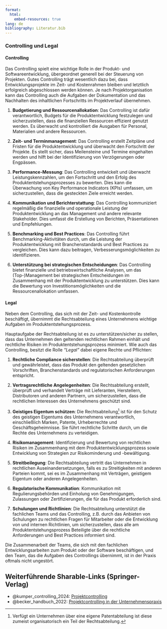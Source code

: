 ```yaml
---
format:
  html:
    embed-resources: true
lang: de
bibliography: Literatur.bib
---
```


<!-- -------------------------------------------------------------------------

                       Controlling

-------------------------------------------------------------------------- -->

### Controlling und Legal {#sec-controlling}

#### Controlling

Das Controlling spielt eine wichtige Rolle in der Produkt- und Softwareentwicklung, übergeordnet generell bei der Steuerung von Projekten. Gutes Controlling trägt wesentlich dazu bei, dass Entwicklungsprojekte im Zeit- und Kostenrahmen bleiben und letztlich erfolgreich abgeschlossen werden können. Je nach Projektorganisation kann das Controlling auch die Aufgaben der Dokumentation und das Nachhalten des inhaltlichen Fortschritts im Projektverlauf übernehmen.

1. **Budgetierung und Ressourcenallokation**: Das Controlling ist dafür verantwortlich, Budgets für die Produktentwicklung festzulegen und sicherzustellen, dass die finanziellen Ressourcen effizient genutzt werden. Es überwacht und kontrolliert die Ausgaben für Personal, Materialien und andere Ressourcen.

2. **Zeit- und Terminmanagement**: Das Controlling erstellt Zeitpläne und Fristen für die Produktentwicklung und überwacht den Fortschritt der Projekte. Es stellt sicher, dass Meilensteine und Termine eingehalten werden und hilft bei der Identifizierung von Verzögerungen oder Engpässen.

3. **Performance-Messung**: Das Controlling entwickelt und überwacht Leistungskennzahlen, um den Fortschritt und den Erfolg des Produktentstehungsprozesses zu bewerten. Dies kann die Überwachung von Key Performance Indicators (KPIs) umfassen, um sicherzustellen, dass die gesteckten Ziele erreicht werden.

4. **Kommunikation und Berichterstattung**: Das Controlling kommuniziert regelmäßig die finanzielle und operationale Leistung der Produktentwicklung an das Management und andere relevante Stakeholder. Dies umfasst die Erstellung von Berichten, Präsentationen und Empfehlungen.

5. **Benchmarking und Best Practices**: Das Controlling führt Benchmarking-Aktivitäten durch, um die Leistung der Produktentwicklung mit Branchenstandards und Best Practices zu vergleichen. Dies kann dazu beitragen, Verbesserungsmöglichkeiten zu identifizieren.

6. **Unterstützung bei strategischen Entscheidungen**: Das Controlling bietet finanzielle und betriebswirtschaftliche Analysen, um das (Top-)Management bei strategischen Entscheidungen im Zusammenhang mit der Produktentwicklung zu unterstützen. Dies kann die Bewertung von Investitionsmöglichkeiten und die Ressourcenallokation umfassen.

<!--
### Erweitertes Controlling (fachliche Unterstützung im Produktentstehungsprozess)

1. **Qualitätskontrolle**: Das Controlling gewährleistet, dass während des gesamten Entwicklungsprozesses Qualitätsstandards und -richtlinien eingehalten werden. Es unterstützt bei der Definition von Qualitätszielen, der Implementierung von Qualitätskontrollprozessen und der Lösung von Qualitätsproblemen.

2. **Risikomanagement**: Das Controlling identifiziert, bewertet und überwacht Risiken, die mit der Produktentwicklung verbunden sind. Es entwickelt Strategien zur Risikominimierung oder -vermeidung und hilft bei der Bewältigung unerwarteter Probleme.

3. **Kosten-Nutzen-Analyse**: Das Controlling führt Kosten-Nutzen-Analysen durch, um sicherzustellen, dass die Produktentwicklung wirtschaftlich rentabel ist. Es bewertet die Kosten der Entwicklung im Verhältnis zu den erwarteten Nutzen und hilft bei der Entscheidungsfindung in Bezug auf die Fortsetzung oder Änderung von Entwicklungsprojekten.
-->

<!-- -------------------------------------------------------------------------

                       Legal

-------------------------------------------------------------------------- -->

#### Legal

Neben dem Controlling, das sich mit der Zeit- und Kostenkontrolle beschäftigt, übernimmt die Rechtsabteilung eines Unternehmens wichtige Aufgaben im Produktentstehungsprozess. 

Hauptaufgabe der Rechtsabteilung ist es zu unterstützen/sicher zu stellen, dass das Unternehmen den geltenden rechtlichen Rahmen einhält und rechtliche Risiken im Produktentstehungsprozess minimiert. Wie auch das Controlling, besitzt die Rolle *"Legal"* dabei eigene Rechte und Pflichten:

1. **Rechtliche Compliance sicherstellen**: Die Rechtsabteilung überprüft und gewährleistet, dass das Produkt den geltenden gesetzlichen Vorschriften, Branchenstandards und regulatorischen Anforderungen entspricht.

2. **Vertragsrechtliche Angelegenheiten**: Die Rechtsabteilung erstellt, überprüft und verhandelt Verträge mit Lieferanten, Herstellern, Distributoren und anderen Partnern, um sicherzustellen, dass die rechtlichen Interessen des Unternehmens geschützt sind.

3. **Geistiges Eigentum schützen**: Die Rechtsabteilung^[Verfügt ein Unternehmen über eine eigene Patentabteilung ist diese zumeist organisatorisch ein Teil der Rechtsabteilung.] ist für den Schutz des geistigen Eigentums des Unternehmens verantwortlich, einschließlich Marken, Patente, Urheberrechte und Geschäftsgeheimnisse. Sie führt rechtliche Schritte durch, um die Rechte des Unternehmens zu verteidigen. 

4. **Risikomanagement**: Identifizierung und Bewertung von rechtlichen Risiken im Zusammenhang mit dem Produktentwicklungsprozess sowie Entwicklung von Strategien zur Risikominderung und -bewältigung.

5. **Streitbeilegung**: Die Rechtsabteilung vertritt das Unternehmen in rechtlichen Auseinandersetzungen, falls es zu Streitigkeiten mit anderen Parteien kommt, sei es im Zusammenhang mit Verträgen, geistigem Eigentum oder anderen Angelegenheiten.

6. **Regulatorische Kommunikation**: Kommunikation mit Regulierungsbehörden und Einholung von Genehmigungen, Zulassungen oder Zertifizierungen, die für das Produkt erforderlich sind.

7. **Schulungen und Richtlinien**: Die Rechtsabteilung unterstützt die fachlichen Teams und das Controlling, z.B. durch das Anbieten von Schulungen zu rechtlichen Fragen für Mitarbeiter oder die Entwicklung von und internen Richtlinien, um sicherzustellen, dass alle am Produktentstehungsprozess Beteiligte über die rechtliche Anforderungen und Best Practices informiert sind.


::: {.callout-caution}
Die Zusammenarbeit der Teams, die sich mit den fachlichen Entwicklungsarbeiten zum Produkt oder der Software beschäftigen, und den Team, das die Aufgaben des Controllings übernimmt, ist in der Praxis oftmals nicht ungestört. 
:::


<!-- -------------------------------------------------------------------------

                       Shareable Links & Literaturempfehlungen

-------------------------------------------------------------------------- -->

::: {.callout-tip}
## Weiterführende Sharable-Links (Springer-Verlag)
+ @kumper_controlling_2024: [Projektcontrolling](https://rdcu.be/dIUdn)
+ @becker_handbuch_2022: [Projektcontrolling in der Unternehmenspraxis](https://rdcu.be/dIUio)
:::


<!-- -------------------------------------------------------------------------

                       Literaturempfehlung

-------------------------------------------------------------------------- -->

<!--
#### Literaturempfehlung

![@kumper_controlling_2024: [Contolling](https://link.springer.com/book/10.1007/978-3-658-43745-9)](images/Kuemper_Controlling.webp){width=40%}

![@becker_handbuch_2022: [Handbuch Controlling](https://link.springer.com/book/10.1007/978-3-658-26431-4)](images/Becker_Handbuch_Controlling_978-3-658-26431-4.webp){width=40%}

![@kunert_failure_2016: [Failure Management](https://link.springer.com/book/10.1007/978-3-662-47357-3)](images/Kunert_Failure_Management_978-3-662-47357-3.webp){width=40%}

-->